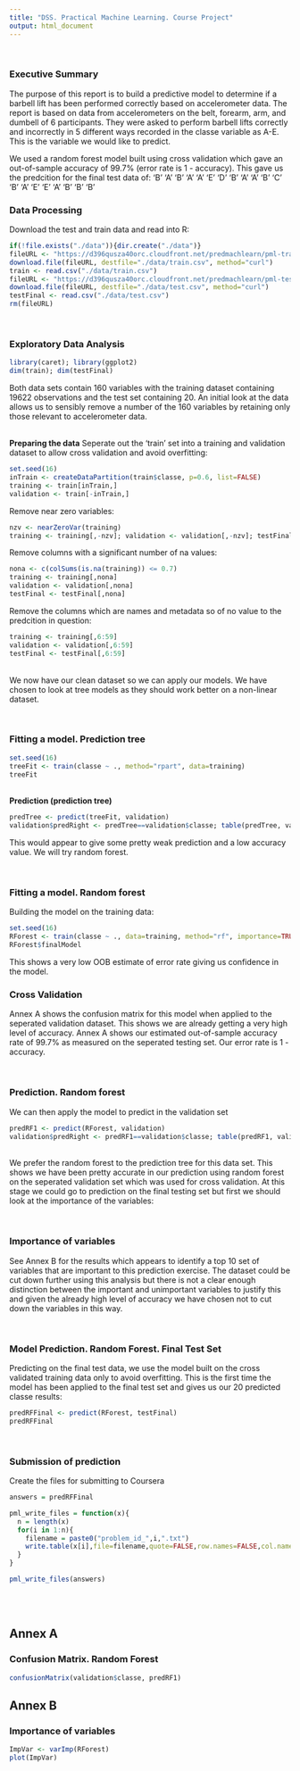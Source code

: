 ```yaml
---
title: "DSS. Practical Machine Learning. Course Project"
output: html_document
---
```

<br>
<h3>Executive Summary</h3>

The purpose of this report is to build a predictive model to determine if a barbell lift has been performed correctly based on accelerometer data. The report is based on data from accelerometers on the belt, forearm, arm, and dumbell of 6 participants. They were asked to perform barbell lifts correctly and incorrectly in 5 different ways recorded in the classe variable as A-E. This is the variable we would like to predict.

We used a random forest model built using cross validation which gave an out-of-sample accuracy of 99.7% (error rate is 1 - accuracy). This gave us the predcition for the final test data of: 'B' 'A' 'B' 'A' 'A' 'E' 'D' 'B' 'A' 'A' 'B' 'C' 'B' 'A' 'E' 'E' 'A' 'B' 'B' 'B'
<br>
<h3>Data Processing</h3>

Download the test and train data and read into R:

```r
if(!file.exists("./data")){dir.create("./data")}
fileURL <- "https://d396qusza40orc.cloudfront.net/predmachlearn/pml-training.csv"
download.file(fileURL, destfile="./data/train.csv", method="curl")
train <- read.csv("./data/train.csv")
fileURL <- "https://d396qusza40orc.cloudfront.net/predmachlearn/pml-testing.csv"
download.file(fileURL, destfile="./data/test.csv", method="curl")
testFinal <- read.csv("./data/test.csv")
rm(fileURL)
```
<br>
<h3>Exploratory Data Analysis</h3>

```r
library(caret); library(ggplot2)
dim(train); dim(testFinal)
```

Both data sets contain 160 variables with the training dataset containing 19622 observations and the test set containing 20. An initial look at the data allows us to sensibly remove a number of the 160 variables by retaining only those relevant to accelerometer data.

<br>
<b>Preparing the data</b>
Seperate out the 'train' set into a training and validation dataset to allow cross validation and avoid overfitting:

```r
set.seed(16)
inTrain <- createDataPartition(train$classe, p=0.6, list=FALSE)
training <- train[inTrain,]
validation <- train[-inTrain,]
```

Remove near zero variables:
```r
nzv <- nearZeroVar(training)
training <- training[,-nzv]; validation <- validation[,-nzv]; testFinal <- testFinal[,-nzv]
```

Remove columns with a significant number of na values:
```r
nona <- c(colSums(is.na(training)) <= 0.7)
training <- training[,nona]
validation <- validation[,nona]
testFinal <- testFinal[,nona]
```

Remove the columns which are names and metadata so of no value to the predcition in question:
```r
training <- training[,6:59]
validation <- validation[,6:59]
testFinal <- testFinal[,6:59]
```

<br>
We now have our clean dataset so we can apply our models. We have chosen to look at tree models as they should work better on a non-linear dataset.

<br>
<h3>Fitting a model. Prediction tree</h3>

```r
set.seed(16)
treeFit <- train(classe ~ ., method="rpart", data=training)
treeFit
```

<br>
<b>Prediction (prediction tree)</b>
```r
predTree <- predict(treeFit, validation)
validation$predRight <- predTree==validation$classe; table(predTree, validation$classe)
```

This would appear to give some pretty weak prediction and a low accuracy value. We will try random forest.

<br>
<h3>Fitting a model. Random forest</h3>
Building the model on the training data:
```r
set.seed(16)
RForest <- train(classe ~ ., data=training, method="rf", importance=TRUE)
RForest$finalModel
```

This shows a very low OOB estimate of error rate giving us confidence in the model. 

<h3>Cross Validation</h3>
Annex A shows the confusion matrix for this model when applied to the seperated validation dataset. This shows we are already getting a very high level of accuracy. Annex A shows our estimated out-of-sample accuracy rate of 99.7% as measured on the seperated testing set. Our error rate is 1 - accuracy.

<br>
<h3>Prediction. Random forest</h3>
We can then apply the model to predict in the validation set
```r
predRF1 <- predict(RForest, validation)
validation$predRight <- predRF1==validation$classe; table(predRF1, validation$classe)
```

<br>
We prefer the random forest to the prediction tree for this data set. This shows we have been pretty accurate in our prediction using random forest on the seperated validation set which was used for cross validation. At this stage we could go to prediction on the final testing set but first we should look at the importance of the variables:

<br>
<h3>Importance of variables</h3>
See Annex B for the results which appears to identify a top 10 set of variables that are important to this prediction exercise. The dataset could be cut down further using this analysis but there is not a clear enough distinction between the important and unimportant variables to justify this and given the already high level of accuracy we have chosen not to cut down the variables in this way. 

<br>
<h3>Model Prediction. Random Forest. Final Test Set</h3>
Predicting on the final test data, we use the model built on the cross validated training data only to avoid overfitting. This is the first time the model has been applied to the final test set and gives us our 20 predicted classe results: 
```r
predRFFinal <- predict(RForest, testFinal)
predRFFinal
```

<br>
<h3>Submission of prediction</h3>
Create the files for submitting to Coursera
```r
answers = predRFFinal

pml_write_files = function(x){
  n = length(x)
  for(i in 1:n){
    filename = paste0("problem_id_",i,".txt")
    write.table(x[i],file=filename,quote=FALSE,row.names=FALSE,col.names=FALSE)
  }
}

pml_write_files(answers)
```

<br><br>
<h2>Annex A</h2>
<h3>Confusion Matrix. Random Forest</h3>
```r
confusionMatrix(validation$classe, predRF1)
```

<h2>Annex B</h2>
<h3>Importance of variables</h3>
```r
ImpVar <- varImp(RForest)
plot(ImpVar)
```
